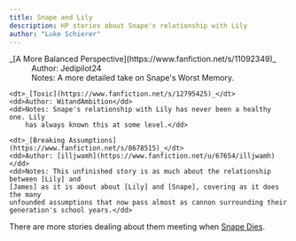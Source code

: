 ```yaml
---
title: Snape and Lily
description: HP stories about Snape's relationship with Lily
author: "Luke Schierer"
---
```


<dl>
    <dt>_[A More Balanced Perspective](https://www.fanfiction.net/s/11092349)_</dt>
    <dd>Author: Jedipilot24</dd>
    <dd>Notes: A more detailed take on Snape's Worst Memory.</dd>

    <dt>_[Toxic](https://www.fanfiction.net/s/12795425)_</dt>
    <dd>Author: WitandAmbition</dd>
    <dd>Notes: Snape's relationship with Lily has never been a healthy one. Lily
        has always known this at some level.</dd>

    <dt>_[Breaking Assumptions](https://www.fanfiction.net/s/8678515)_</dt>
    <dd>Author: [illjwamh](https://www.fanfiction.net/u/67654/illjwamh)</dd>
    <dd>Notes: This unfinished story is as much about the relationship between [Lily] and
    [James] as it is about about [Lily] and [Snape], covering as it does the many
    unfounded assumptions that now pass almost as cannon surrounding their
    generation's school years.</dd>
</dl>

There are more stories dealing about them meeting when [Snape Dies].

[Snape Dies]: <../snapedies>

[Lily]: </harrypedia/people/evans/lily_j.>

[James]: </harrypedia/people/potter/james>

[Snape]: </harrypedia/people/snape/severus>
